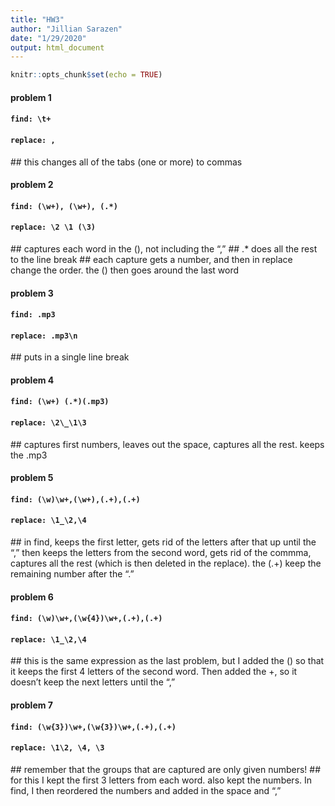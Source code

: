 ```yaml
---
title: "HW3"
author: "Jillian Sarazen"
date: "1/29/2020"
output: html_document
---
```


```r
knitr::opts_chunk$set(echo = TRUE)
```

#### problem 1
#### ```find: \t+```
#### ```replace: ,```
  ## this changes all of the tabs (one or more) to commas
  
#### problem 2
#### ```find: (\w+), (\w+), (.*)```
#### ```replace: \2 \1 (\3)```
  ## captures each word in the (), not including the "," 
  ## .* does all the rest to the line break
  ## each capture gets a number, and then in replace change the order. the () then goes around the last word

#### problem 3
#### ```find: .mp3```
#### ```replace: .mp3\n```
  ## \n puts in a single line break
  
#### problem 4
#### ```find: (\w+) (.*)(.mp3)```
#### ```replace: \2\_\1\3```
  ## captures first numbers, leaves out the space, captures all the rest. keeps the .mp3
  
#### problem 5
#### ```find: (\w)\w+,(\w+),(.+),(.+)```
#### ```replace: \1_\2,\4```
  ## in find, keeps the first letter, gets rid of the letters after that up until the "," then keeps the letters from the second word, gets rid of the commma, captures all the rest (which is then deleted in the replace). the (.+) keep the remaining number after the "."
  
#### problem 6
#### ```find: (\w)\w+,(\w{4})\w+,(.+),(.+)```
#### ```replace: \1_\2,\4```
  ## this is the same expression as the last problem, but I added the (\w{4}) so that it keeps the first 4 letters of the second word. Then added the \w+, so it doesn't keep the next letters until the ","
  
#### problem 7
#### ```find: (\w{3})\w+,(\w{3})\w+,(.+),(.+)```
#### ```replace: \1\2, \4, \3```
  ## remember that the groups that are captured are only given numbers!
  ## for this I kept the first 3 letters from each word. also kept the numbers. In find, I then reordered the numbers and added in the space and ","